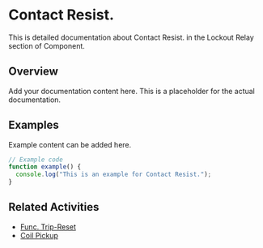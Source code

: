 # Contact Resist.

This is detailed documentation about Contact Resist. in the Lockout Relay section of Component.

## Overview

Add your documentation content here. This is a placeholder for the actual documentation.

## Examples

Example content can be added here.

```typescript
// Example code
function example() {
  console.log("This is an example for Contact Resist.");
}
```

## Related Activities

- [Func. Trip-Reset](/docs/component/lockout-relay/func-trip-reset)
- [Coil Pickup](/docs/component/lockout-relay/coil-pickup)
